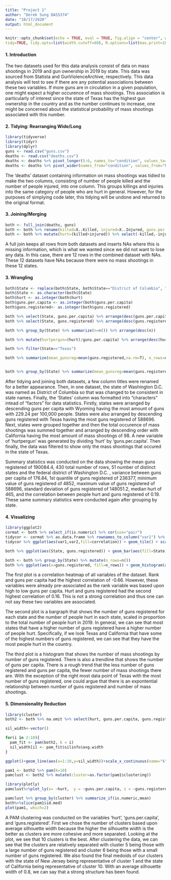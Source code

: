 ```yaml
---
title: "Project 1"
author: "Derek Sung DAS5374"
date: "10/17/2020"
output: html_document
---
```


```r
knitr::opts_chunk$set(echo = TRUE, eval = TRUE, fig.align = "center", warning = F, message = F,
tidy=TRUE, tidy.opts=list(width.cutoff=60), R.options=list(max.print=100))
```

#### 1. Introduction

The two datasets used for this data analysis consist of data on mass shootings in 2019 and gun ownership in 2019 by state. This data was sourced from Statista and GunViolenceArchive, respectively. This data analysis will test to see if there are any potential associations between these two variables. If more guns are in circulation in a given population, one might expect a higher occurence of mass shootings. This association is particularly of interest since the state of Texas has the highest gun ownership in the country and as the number continues to increase, one might be concerned about the statistical probability of mass shootings associated with this number. 

#### 2. Tidying: Rearranging Wide/Long

```R
library(tidyverse)
library(tidyr)
library(dplyr)
guns <- read.csv("guns.csv")
deaths <- read.csv("deaths.csv")
deaths <- deaths %>% pivot_longer(5:6, names_to="condition", values_to="hurt")
deaths <- deaths %>% pivot_wider(names_from="condition", values_from="hurt")
```
The 'deaths' dataset containing information on mass shootings was tidied to make the two columns, consisting of number of people killed and the number of people injured, into one column. This groups killings and injuries into the same category of people who are hurt in general. However, for the purposes of simplying code later, this tidying will be undone and returned to the original format. 

#### 3. Joining/Merging

```R
both <- full_join(deaths, guns)
both <- both %>% rename(killed=X..Killed, injured=X..Injured, guns.per.capita=X..of.guns.per.capita, guns.registered=X..of.guns.registered)
both <- both %>% mutate(hurt=(killed+injured)) %>% select(-killed,-injured)
```
A full join keeps all rows from both datasets and inserts NAs where this is missing information, which is what we wanted since we did not want to lose any data. In this case, there are 12 rows in the combined dataset with NAs. These 12 datasets have NAs because there were no mass shootings in these 12 states.

#### 3. Wrangling

```R
both$State <- replace(both$State, both$State=="District of Columbia", "Washington D.C.")
both$State <- as.character(both$State)
both$hurt <- as.integer(both$hurt)
both$guns.per.capita <- as.integer(both$guns.per.capita)
both$guns.registered<- as.integer(both$guns.registered)

both %>% select(State, guns.per.capita) %>% arrange(desc(guns.per.capita))
both %>% select(State, guns.registered) %>% arrange(desc(guns.registered))

both %>% group_by(State) %>% summarize(n=n()) %>% arrange(desc(n))

both %>% mutate(hurtpergun=(hurt)/guns.per.capita) %>% arrange(desc(hurtpergun))

both %>% filter(State=="Texas")

both %>% summarize(mean_gunsreg=mean(guns.registered,na.rm=T), n_rows=n(), n_states= n_distinct(State), var=var(guns.per.capita,na.rm=T), quant=quantile(guns.registered,na.rm=T, .75), min=min(guns.registered,na.rm=T), max=max(guns.registered,na.rm=T), sd=sd(guns.registered,na.rm=T), med=median(hurt,na.rm=T), cor=cor(hurt,guns.registered, use="pair"))


both %>% group_by(State) %>% summarize(mean_gunsreg=mean(guns.registered,na.rm=T), n_rows=n(), n_states= n_distinct(State), var=var(guns.per.capita,na.rm=T), quant=quantile(guns.registered,na.rm=T, .75), min=min(guns.registered,na.rm=T), max=max(guns.registered,na.rm=T), sd=sd(guns.registered,na.rm=T), sum=sum(hurt,na.rm=T), cor=cor(hurt,guns.per.capita, use="pair"))
```
After tidying and joining both datasets, a few column titles were renamed for a better appearance. Then, in one dataset, the state of Washington D.C. was named as District of Columbia so that was changed to be consistent in state names. Finally, the 'States' column was formatted into "characters" intead of "factors" for data statistics. Firstly, states were arranged by descending guns per capita with Wyoming having the most amount of guns with 229.24 per 100,000 people. States were also arranged by descending guns registered with Texas having the most guns registered of 588696. Next, states were grouped together and then the total occurence of mass shootings was summed together and arranged by descending order with California having the most amount of mass shootings of 98. A new variable of 'hurtpergun' was generated by dividing 'hurt' by 'guns.per.capita'. Then finally, the data was filtered to show only the mass shootings that occured in the state of Texas.

Summary statistics was conducted on the data showing the mean guns registered of 190084.4, 430 total number of rows, 51 number of distinct states and the federal district of Washington D.C. , variance between guns per capita of 176.84, 1st quantile of guns registered of 236377, minimum value of guns registered of 4852, maximum value of guns registered of 588696, standard deviation of guns registered of 148051.2, median hurt of 465, and the correlation between people hurt and guns registered of 0.19. These same summary statistics were conducted again after grouping by state. 


#### 4. Visualizing
```R
library(ggplot2)
cormat <- both %>% select_if(is.numeric) %>% cor(use="pair")
tidycor <- cormat %>% as.data.frame %>% rownames_to_column("var1") %>% pivot_longer(-1,names_to="var2",values_to="correlation")
tidycor %>% ggplot(aes(var1,var2,fill=correlation)) + geom_tile() + scale_fill_gradient2(low="red",mid="white",high="blue") + geom_text(aes(label=round(correlation,2)),color = "black", size = 4) + theme(axis.text.x = element_text(angle = 90, hjust=1)) + coord_fixed() 

both %>% ggplot(aes(State, guns.registered)) + geom_bar(aes(fill=State),stat="summary") + theme_classic() + theme(axis.text.x = element_text(angle=60, hjust=1), legend.position="none") + geom_point(aes(size=hurt)) + ylab("# of Guns Registered") + xlab("State") + ggtitle("Number of Guns Registered and People Hurt per State in 2019")

both <- both %>% group_by(State) %>% mutate(n_rows=n())
both %>% ggplot(aes(x=guns.registered, fill=n_rows)) + geom_histogram(aes(fill="red"),bin=50) + geom_smooth(aes(y=guns.per.capita)) + ylab("# of Mass Shooting") + xlab("# of Guns Registered") + theme_classic() + theme(legend.position="none") + ggtitle("Number of Mass Shootings by Number of Guns Registered by State", subtitle = "with Guns per Capita Trendline")
```
The first plot is a correlation heatmap of all variables of the dataset. Rank and guns per capita had the highest correlation of -0.66. However, these variables were already pre-associated as the rank variable was based upon high to low guns per capita. Hurt and guns registered had the second highest correlation of 0.16. This is not a strong correlation and thus one can not say these two variables are associated.

The second plot is a bargraph that shows the number of guns registered for each state and the number of people hurt in each state, scaled in proportion to the total number of people hurt in 2019. In general, we can see that most states that have a higher number of guns registered have a higher number of people hurt. Specifically, if we look Texas and California that have some of the highest numbers of guns registered, we can see that they have the most people hurt in the country.

The third plot is a histogram that shows the number of mass shootings by number of guns registered. There is also a trendline that shows the number of guns per capita. There is a rough trend that the less number of guns registered and guns per capita, the fewer number of mass shootings there are. With the exception of the right most data point of Texas with the most number of guns registered, one could argue that there is an expontential relationship between number of guns registered and number of mass shootings. 

#### 5. Dimensionality Reduction
```R
library(cluster)
both2 <- both %>% na.omit %>% select(hurt, guns.per.capita, guns.registered) %>% as.data.frame()

sil_width<-vector()

for(i in 2:10){  
  pam_fit <- pam(both2, k = i)  
  sil_width[i] <- pam_fit$silinfo$avg.width  
}

ggplot()+geom_line(aes(x=1:10,y=sil_width))+scale_x_continuous(name="k",breaks=1:10)

pam1 <- both2 %>% pam(k=10)
pamclust <- both2 %>% mutate(cluster=as.factor(pam1$clustering))

library(plotly)
pamclust%>%plot_ly(x= ~hurt,  y = ~guns.per.capita, z = ~guns.registered, color= ~cluster, type = "scatter3d", mode = "markers")

pamclust %>% group_by(cluster) %>% summarize_if(is.numeric,mean)
both%>%slice(pam1$id.med)
plot(pam1, which=2)
```
A PAM clustering was conducted on the variables 'hurt', 'guns.per.capita', and 'guns.registered'. First we chose the number of clusters based upon average silhouette width because the higher the silhouette width is the better as clusters are more cohesive and more separated. Looking at the plot, we see that 10 clusters is the best. After clustering the data, we can see that the clusters are relatively separated with cluster 5 being those with a large number of guns registered and cluster 6 being those with a small number of guns registered. We also found the final medoids of our clusters with the state of New Jersey being representative of cluster 1 and the state of California being representative of cluster 10. With an average silhouette width of 0.8, we can say that a strong structure has been found. 

